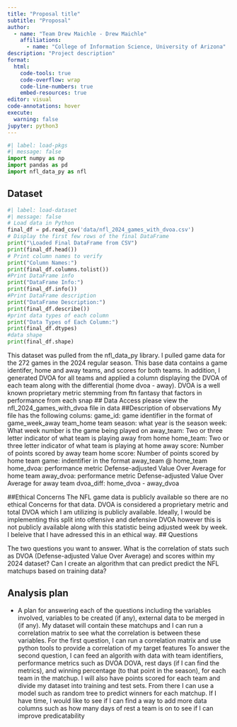 ```yaml
---
title: "Proposal title"
subtitle: "Proposal"
author: 
  - name: "Team Drew Maichle - Drew Maichle"
    affiliations:
      - name: "College of Information Science, University of Arizona"
description: "Project description"
format:
  html:
    code-tools: true
    code-overflow: wrap
    code-line-numbers: true
    embed-resources: true
editor: visual
code-annotations: hover
execute:
  warning: false
jupyter: python3
---
```


```python
#| label: load-pkgs
#| message: false
import numpy as np
import pandas as pd
import nfl_data_py as nfl
```

## Dataset

```python
#| label: load-dataset
#| message: false
# Load data in Python
final_df = pd.read_csv('data/nfl_2024_games_with_dvoa.csv')
# Display the first few rows of the final DataFrame
print("\Loaded Final DataFrame from CSV")
print(final_df.head())
# Print column names to verify
print("Column Names:")
print(final_df.columns.tolist())
#Print DataFrame info
print("DataFrame Info:")
print(final_df.info())
#Print DataFrame description
print("DataFrame Description:")
print(final_df.describe())
#print data types of each column
print("Data Types of Each Column:")
print(final_df.dtypes)
#data shape
print(final_df.shape)
```

This dataset was pulled from the nfl_data_py library. I pulled game data for the 272 games in the 2024 regular season.
This base data contains a game identifer, home and away teams, and scores for both teams. In addition, I generated DVOA for all teams
and applied a column displaying the DVOA of each team along with the differential (home dvoa - away). DVOA is a well known proprietary
metric stemming from ftn fantasy that factors in performance from each snap
## Data Access
please view the nfl_2024_games_with_dvoa file in data
##Description of observations
My file has the following colums:
 game_id: game identifier in the format of game_week_away team_home team
 season: what year is the season
 week: What week number is the game being played on
 away_team: Two or three letter indicator of what team is playing away from home
 home_team: Two or three letter indicator of what team is playing at home
 away score: Number of points scored by away team
 home score: Number of points scored by home team
 game: indentifier in the format away_team @ home_team
 home_dvoa: performance metric Defense-adjusted Value Over Average for home team
 away_dvoa: performance metric Defense-adjusted Value Over Average for away team
 dvoa_diff: home_dvoa - away_dvoa

##Ethical Concerns
The NFL game data is publicly available so there are no ethical Concerns for that data. DVOA is considered a proprietary metric and 
total DVOA which I am utilizing is publicly available. Ideally, I would be implementing this split into offensive and defensive DVOA 
however this is not publicly available along with this statistic being adjusted week by week. I beleive that I have adressed this in an
 ethical way.
## Questions

The two questions you want to answer.
What is the correlation of stats such as DVOA (Defense-adjusted Value Over Average) and scores within my 2024 dataset?
Can I create an algorithm that can predict predict the NFL matchups based on training data?

## Analysis plan

-   A plan for answering each of the questions including the variables involved, variables to be created (if any), external data to be merged in (if any).
My dataset will contain these matchups and I can run a correlation matrix to see what the correlation is between these variables.
For the first question, I can run a correlation matrix and use python tools to provide a correlation of my target features
To answer the second question, I can feed an algorith with data with team identifiers, performance metrics such as DVOA
 DOVA, rest days (if I can find the metrics), and winning percentage (to that point in the season), for each team in the matchup.
I will also have points scored for each team and divide my dataset into training and test sets. From there I can use a model such as
random tree to predict winners for each matchup. If I have time, I would like to see if I can find a way to add more data columns such
as how many days of rest a team is on to see if I can improve predicatability
